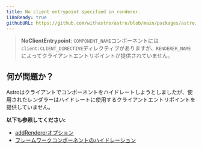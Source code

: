 ```yaml
---
title: No client entrypoint specified in renderer.
i18nReady: true
githubURL: https://github.com/withastro/astro/blob/main/packages/astro/src/core/errors/errors-data.ts
---
```


> **NoClientEntrypoint**: `COMPONENT_NAME`コンポーネントには`client:CLIENT_DIRECTIVE`ディレクティブがありますが、`RENDERER_NAME`によってクライアントエントリポイントが提供されていません。

## 何が問題か？

Astroはクライアントでコンポーネントをハイドレートしようとしましたが、使用されたレンダラーはハイドレートに使用するクライアントエントリポイントを提供していません。

**以下も参照してください:**

-  [addRendererオプション](/ja/reference/integrations-reference/#addrenderer-option)
-  [フレームワークコンポーネントのハイドレーション](/ja/guides/framework-components/#hydrating-interactive-components)


